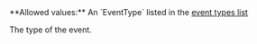 <ParamField body="EventType" type="string" required>     
**Allowed values:** An `EventType` listed in the <a href="/webhooks/event-types">event types list</a>

The type of the event.  
</ParamField>